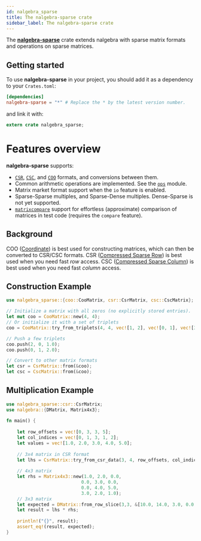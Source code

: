 ```yaml
---
id: nalgebra_sparse
title: The nalgebra-sparse crate
sidebar_label: The nalgebra-sparse crate
---
```



The [**nalgebra-sparse**](https://crates.io/crates/nalgebra-sparse) crate extends nalgebra with sparse matrix
formats and operations on sparse matrices.

## Getting started
To use **nalgebra-sparse** in your project, you should add it as a dependency to your `Crates.toml`:

```toml
[dependencies]
nalgebra-sparse = "*" # Replace the * by the latest version number.
```

and link it with:

```rust
extern crate nalgebra_sparse;
```

# Features overview
**nalgebra-sparse** supports:

* [`CSR`](https://docs.rs/nalgebra-sparse/latest/nalgebra_sparse/csr/struct.CsrMatrix.html), [`CSC`](https://docs.rs/nalgebra-sparse/latest/nalgebra_sparse/csc/struct.CscMatrix.html), and [`COO`](https://docs.rs/nalgebra-sparse/latest/nalgebra_sparse/coo/struct.CooMatrix.html) formats, and conversions between them.
* Common arithmetic operations are implemented. See the [`ops`](https://docs.rs/nalgebra-sparse/latest/nalgebra_sparse/ops/index.html) module.
* Matrix market format support when the `io` feature is enabled.
* Sparse-Sparse multiples, and Sparse-Dense multiples. Dense-Sparse is not yet supported.
* [`matrixcompare`](https://crates.io/crates/matrixcompare) support for effortless (approximate) comparison of matrices in test code (requires the `compare` feature).
 
## Background

COO ([Coordinate](https://en.wikipedia.org/wiki/Sparse_matrix#Coordinate_list_(COO))) is best used for constructing matrices, which can then be converted to CSR/CSC formats.
CSR ([Compressed Sparse Row](https://en.wikipedia.org/wiki/Sparse_matrix#Compressed_sparse_row_(CSR,_CRS_or_Yale_format))) is best used when you need fast *row* access.
CSC ([Compressed Sparse Column](https://en.wikipedia.org/wiki/Sparse_matrix#Compressed_sparse_column_(CSC_or_CCS))) is best used when you need fast *column* access.

## Construction Example

```rust
use nalgebra_sparse::{coo::CooMatrix, csr::CsrMatrix, csc::CscMatrix};

// Initialize a matrix with all zeros (no explicitly stored entries).
let mut coo = CooMatrix::new(4, 4);
// Or initialize it with a set of triplets
coo = CooMatrix::try_from_triplets(4, 4, vec![1, 2], vec![0, 1], vec![3.0, 4.0]).unwrap();

// Push a few triplets
coo.push(2, 0, 1.0);
coo.push(0, 1, 2.0);

// Convert to other matrix formats
let csr = CsrMatrix::from(&coo);
let csc = CscMatrix::from(&coo);
```

## Multiplication Example

```rust
use nalgebra_sparse::csr::CsrMatrix;                                                                                                           
use nalgebra::{DMatrix, Matrix4x3};                                                                                                            
                                                                                                                                               
fn main() {                                                                                                                                    
                                                                                                                                               
    let row_offsets = vec![0, 3, 3, 5];                                                                                                        
    let col_indices = vec![0, 1, 3, 1, 2];                                                                                                     
    let values = vec![1.0, 2.0, 3.0, 4.0, 5.0];                                                                                                
                                                                                                                                               
    // 3x4 matrix in CSR format                                                                                                                
    let lhs = CsrMatrix::try_from_csr_data(3, 4, row_offsets, col_indices, values).unwrap();                                                   
                                                                                                                                               
    // 4x3 matrix                                                                                                                              
    let rhs = Matrix4x3::new(1.0, 2.0, 0.0,                                                                                                    
                            0.0, 3.0, 0.0,                                                                                                     
                            0.0, 4.0, 5.0,                                                                                                     
                            3.0, 2.0, 1.0);                                                                                                    
    // 3x3 matrix                                                                                                                              
    let expected = DMatrix::from_row_slice(3,3, &[10.0, 14.0, 3.0, 0.0, 0.0, 0.0, 0.0, 32.0, 25.0]);                                           
    let result = lhs * rhs;                                                                                                                    
                                                                                                                                               
    println!("{}", result);                                                                                                                    
    assert_eq!(result, expected);                                                                                                              
}
```
